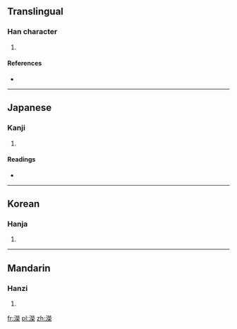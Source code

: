 {{also|溁}}
==Translingual==

===Han character===
{{Han char|rn=85|rad=水|as=14|sn=17|four=|canj=水火火木 (EFFD)}}

# {{defn|Han|sort=水14}}

====References====
* {{Han ref|kx=0655.290|dkj=18489|dj=1066.020|hdz=31773.040|uh=6FDA|ud=28634}}

----

==Japanese==

===Kanji===
{{ja-kanji|grade=|rs=水14}}

# {{defn|lang=ja|sort=水14}}

====Readings====
* {{ja-readings|on=[[えい]] (ei), [[よう]] (yō)|kun=[[おがわ]] (ogawa)}}

----

==Korean==

===Hanja===
{{ko-hanja|hangeul=영|eumhun=|rv=yeong|mr=yŏng|y=yeng}}

# {{defn|lang=ko|sort=水14}}

----

==Mandarin==

===Hanzi===
{{cmn-hanzi|pin=[[bì]] ([[bi4]]), [[yíng]] ([[ying2]])|wg=pi<sup>4</sup>, ying<sup>2</sup>}}

# {{defn|lang=cmn|sort=水14}}

[[fr:濚]]
[[pl:濚]]
[[zh:濚]]